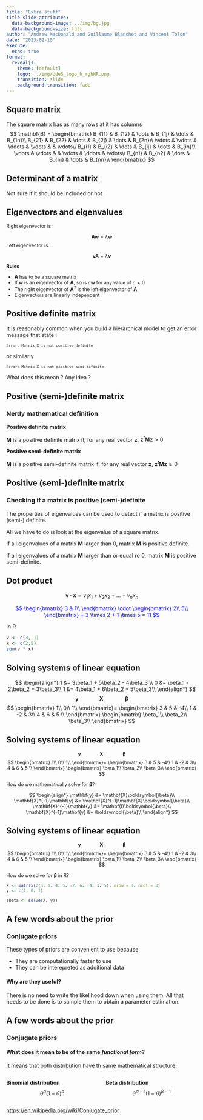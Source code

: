 ```yaml
---
title: "Extra stuff"
title-slide-attributes: 
  data-background-image: ../img/bg.jpg
  data-background-size: full
author: "Andrew MacDonald and Guillaume Blanchet and Vincent Tolon"
date: "2023-02-10"
execute:
  echo: true
format: 
  revealjs:
    theme: [default]
    logo: ../img/UdeS_logo_h_rgbHR.png
    transition: slide
    background-transition: fade
---
```


## Square matrix

The square matrix has as many rows at it has columns 
$$
\mathbf{B} = \begin{bmatrix}
				B_{11} & B_{12} & \dots & B_{1j} & \dots & B_{1n}\\
				B_{21} & B_{22} & \dots & B_{2j} & \dots & B_{2n}\\
				\vdots & \vdots & \ddots & \vdots & & \vdots\\
			  B_{i1} & B_{i2} & \dots & B_{ij} & \dots & B_{in}\\
		    \vdots & \vdots & & \vdots & \ddots & \vdots\\
		    B_{n1} & B_{n2} & \dots & B_{nj} & \dots & B_{nn}\\
		\end{bmatrix}
$$

## Determinant of a matrix

Not sure if it should be included or not

## Eigenvectors and eigenvalues
	
::: {style="font-size: 0.9em"}
Right eigenvector is :
	
$$\mathbf{A}\mathbf{w} = \lambda\mathbf{w}$$
Left eigenvector is :
	
$$\mathbf{v}\mathbf{A} = \lambda\mathbf{v}$$
	
**Rules**

- $\mathbf{A}$ has to be a square matrix
- If $\mathbf{w}$ is an eigenvector of $\mathbf{A}$, so is $c\mathbf{w}$ for any value of $c \neq0$
- The right eigenvector of $\mathbf{A}^T$ is the left eigenvector of $\mathbf{A}$
- Eigenvectors are linearly independent
:::

## Positive definite matrix

It is reasonably common when you build a hierarchical model to get an error message that state :

:::{style="font-size: 0.8em"}
`Error: Matrix X is not positive definite`
:::

or similarly

:::{style="font-size: 0.8em"}
`Error: Matrix X is not positive semi-definite`
:::

What does this mean ? Any idea ?

## Positive (semi-)definite matrix
### Nerdy mathematical definition

**Positive definite matrix**

$\mathbf{M}$ is a positive definite matrix if, for any real vector $\mathbf{z}$, $\mathbf{z}^t\mathbf{M}\mathbf{z} > 0$

**Positive semi-definite matrix**

$\mathbf{M}$ is a positive semi-definite matrix if, for any real vector $\mathbf{z}$, $\mathbf{z}^t\mathbf{M}\mathbf{z} \ge 0$

## Positive (semi-)definite matrix
### Checking if a matrix is positive (semi-)definite

The properties of eigenvalues can be used to detect if a matrix is positive (semi-) definite.

All we have to do is look at the eigenvalue of a square matrix. 

If all eigenvalues of a matrix $\mathbf{M}$ larger than 0, matrix $\mathbf{M}$ is positive definite.

If all eigenvalues of a matrix $\mathbf{M}$ larger than or equal ro 0, matrix $\mathbf{M}$ is positive semi-definite.

## Dot product
$$\mathbf{v} \cdot \mathbf{x}= v_1x_1+v_2x_2+\dots + v_nx_n$$

:::{style="color: blue;"}
$$
			\begin{bmatrix}
				3 & 1\\
			\end{bmatrix}
			\cdot
			\begin{bmatrix}
				2\\ 5\\
			\end{bmatrix} = 
				3 \times  2 + 1 \times 5 = 11
$$
:::

In R

```r
v <- c(3, 1)
x <- c(2,5)
sum(v * x)
```


## Solving systems of linear equation

$$
\begin{align*}
		1 &= 3\beta_1 + 5\beta_2 - 4\beta_3 \\
		0 &= \beta_1 - 2\beta_2 + 3\beta_3\\
		1 &= 4\beta_1 + 6\beta_2 + 5\beta_3\\
	\end{align*}
$$
$$
\mathbf{y} \,\,\,\,\,\,\,\,\,\,\qquad \mathbf{X} \,\,\,\,\,\,\,\,\,\,\,\qquad \boldsymbol{\beta} 
$$
$$
		\begin{bmatrix}
			1\\ 0\\ 1\\
		\end{bmatrix}=
		\begin{bmatrix}
			3 & 5 & -4\\
			1 & -2 & 3\\
			4 & 6 & 5 \\
		\end{bmatrix}
		\begin{bmatrix}
			\beta_1\\ \beta_2\\ \beta_3\\
		\end{bmatrix}
$$

## Solving systems of linear equation

::: {style="font-size: 0.9em"}
$$
\mathbf{y} \,\,\,\,\,\,\,\,\,\,\qquad \mathbf{X} \,\,\,\,\,\,\,\,\,\,\,\qquad \boldsymbol{\beta} 
$$
$$
		\begin{bmatrix}
			1\\ 0\\ 1\\
		\end{bmatrix}=
		\begin{bmatrix}
			3 & 5 & -4\\
			1 & -2 & 3\\
			4 & 6 & 5 \\
		\end{bmatrix}
		\begin{bmatrix}
			\beta_1\\ \beta_2\\ \beta_3\\
		\end{bmatrix}
$$

How do we mathematically solve for $\boldsymbol{\beta}$?

$$
	\begin{align*}
		\mathbf{y} &= \mathbf{X}\boldsymbol{\beta}\\
		\mathbf{X}^{-1}\mathbf{y} &= \mathbf{X}^{-1}\mathbf{X}\boldsymbol{\beta}\\
		\mathbf{X}^{-1}\mathbf{y} &= \mathbf{I}\boldsymbol{\beta}\\
		\mathbf{X}^{-1}\mathbf{y} &= \boldsymbol{\beta}\\
	\end{align*}
$$
:::

## Solving systems of linear equation

::: {style="font-size: 0.9em"}
$$
\mathbf{y} \,\,\,\,\,\,\,\,\,\,\qquad \mathbf{X} \,\,\,\,\,\,\,\,\,\,\,\qquad \boldsymbol{\beta} 
$$
$$
		\begin{bmatrix}
			1\\ 0\\ 1\\
		\end{bmatrix}=
		\begin{bmatrix}
			3 & 5 & -4\\
			1 & -2 & 3\\
			4 & 6 & 5 \\
		\end{bmatrix}
		\begin{bmatrix}
			\beta_1\\ \beta_2\\ \beta_3\\
		\end{bmatrix}
$$

How do we solve for $\boldsymbol{\beta}$ in R?

```r
X <- matrix(c(3, 1, 4, 5, -2, 6, -4, 3, 5), nrow = 3, ncol = 3)
y <- c(1, 0, 1)

(beta <- solve(X, y))
```
:::



## A few words about the prior

### Conjugate priors

These types of priors are convenient to use because 

- They are computationally faster to use
- They can be interepreted as additional data

#### Why are they useful?

There is no need to write the likelihood down when using them. All that needs to be done is to sample them to obtain a parameter estimation.

## A few words about the prior

### Conjugate priors

#### What does it mean to be of the same *functional form*?

It means that both distribution have th same mathematical structure. 

:::: {.columns}
::: {.column width="50%"}
**Binomial distribution**
$$\theta^a(1-\theta)^b$$
:::
::: {.column width="50%"}
**Beta distribution**
$$\theta^{\alpha-1}(1-\theta)^{\beta-1}$$
:::
::::

<https://en.wikipedia.org/wiki/Conjugate_prior>

